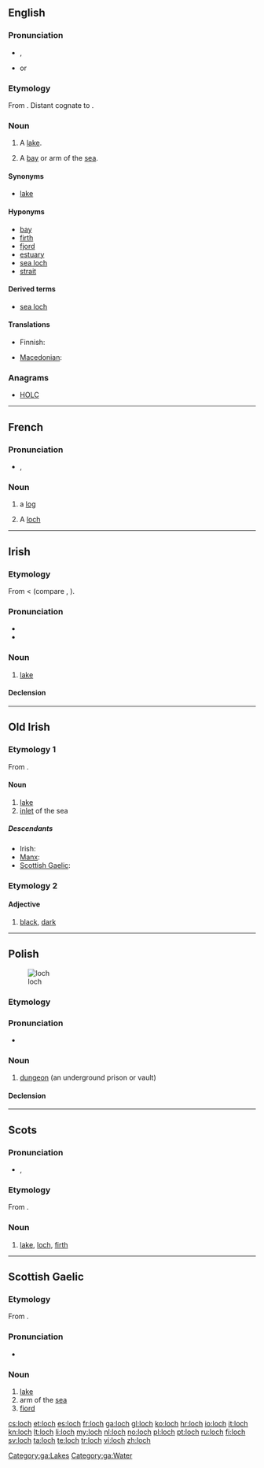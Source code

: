 {{also|Loch}}
==English==
{{wikipedia}}

===Pronunciation===
* {{IPA|/lɒx/|/lɒk/}}, {{SAMPA|/lQx/|/lQk/}}
* {{rhymes|ɒx}} or {{rhymes|ɒk}}

===Etymology===
From {{etyl|gd}} {{term|loch|lang=gd}}. Distant cognate to {{term|lake|lang=en}}.

===Noun===
{{en-noun}}

# {{Scotland}} A [[lake]].
# {{Scotland}} A [[bay]] or arm of the [[sea]].

====Synonyms====
{{sense|lake}}
* [[lake]]

====Hyponyms====
{{sense|sea inlet}}
* [[bay]]
* [[firth]]
* [[fjord]]
* [[estuary]]
* [[sea loch]]
* [[strait]]

====Derived terms====
* [[sea loch]]

====Translations====
{{trans-top|lake, bay or arm of the sea}}
* Finnish: {{t+|fi|järvi}}
{{trans-mid}}
* [[Macedonian]]: {{t-|mk|лох|m|tr=loh}}
{{trans-bottom}}

===Anagrams===
* [[HOLC#English|HOLC]]

----

==French==

===Pronunciation===
* {{IPA|/lɔk/|lang=fr}}, {{SAMPA|/lOk/|lang=fr}}

===Noun===
{{fr-noun|m}}

# {{nautical|lang=fr}} a [[log]]
# A [[#English|loch]]

----

==Irish==

===Etymology===
From {{etyl|sga|ga}} {{term|loch|lang=sga}} < {{proto|Indo-European|laku-|lang=ga}} (compare {{etyl|la|-}} {{term|lacus|lang=la}}, {{etyl|ang|-}} {{term|lagu|lang=ang}}).

===Pronunciation===
* {{IPA|lang=ga|[l̪ˠɔx]}}
* {{audio|Ga-lough.ogg|loch (GA)}}

===Noun===
{{head|ga|noun|g=m}}

# [[lake]]

====Declension====
{{ga-noun-m3|l|och|ocha|ochanna}}

[[Category:ga:Lakes]]
[[Category:ga:Water]]

----

==Old Irish==

===Etymology 1===
From {{proto|Indo-European|laku-|lang=sga}}.

====Noun====
{{head|sga|noun|g=n|g2=m}}

# [[lake]]
# [[inlet]] of the sea

=====Descendants=====
* Irish: {{l|ga|loch}}
* [[Manx]]: {{l|gv|logh}}
* [[Scottish Gaelic]]: {{l|gd|loch}}

===Etymology 2===

====Adjective====
{{head|sga|adjective}}

# [[black]], [[dark]]

----

==Polish==
[[Image:Celda del Castillo de la Calahorra.jpg|thumb|loch]]

===Etymology===
{{rfe|lang=Polish}}

===Pronunciation===
* {{IPA|/lɔx/|lang=pl}}

===Noun===
{{head|pl|noun|g=m}}

# [[dungeon]] (an underground prison or vault)

====Declension====
{{pl-decl-noun
|loch|lochy
|lochu|lochów
|lochowi|lochom
|loch|lochy
|lochem|lochami
|lochu|lochach
|lochu|lochy
}}

----

==Scots==

===Pronunciation===
* {{IPA|/lɔx/|lang=sco}}, {{SAMPA|/lOx/|lang=sco}}

===Etymology===
From {{etyl|gd|sco}} {{term|loch|lang=gd}}.

===Noun===
{{sco-noun}}

# [[lake]], [[#English|loch]], [[firth]]

----

==Scottish Gaelic==

===Etymology===
From {{etyl|sga|gd}} {{term|loch|lang=sga}}.

===Pronunciation===
* {{IPA|[ɫ̪ɔx]|/ɫ̪ɔx/|lang=gd}}

===Noun===
{{gd-noun|g=f|gen=locha|pl=lochan}}

# [[lake]]
# arm of the [[sea]]
# [[fiord]]

[[cs:loch]]
[[et:loch]]
[[es:loch]]
[[fr:loch]]
[[ga:loch]]
[[gl:loch]]
[[ko:loch]]
[[hr:loch]]
[[io:loch]]
[[it:loch]]
[[kn:loch]]
[[lt:loch]]
[[li:loch]]
[[my:loch]]
[[nl:loch]]
[[no:loch]]
[[pl:loch]]
[[pt:loch]]
[[ru:loch]]
[[fi:loch]]
[[sv:loch]]
[[ta:loch]]
[[te:loch]]
[[tr:loch]]
[[vi:loch]]
[[zh:loch]]